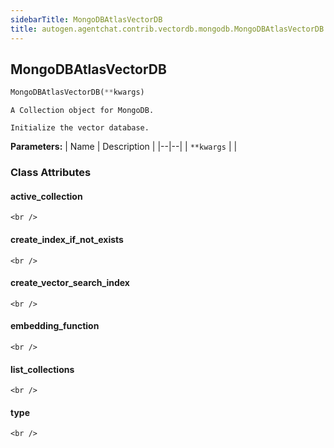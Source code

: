 ```yaml
---
sidebarTitle: MongoDBAtlasVectorDB
title: autogen.agentchat.contrib.vectordb.mongodb.MongoDBAtlasVectorDB
---
```

<h2 id="autogen.agentchat.contrib.vectordb.mongodb.MongoDBAtlasVectorDB" class="doc doc-heading">
    <code class="doc-symbol doc-symbol-heading doc-symbol-class"></code>
    <span class="doc doc-object-name doc-class-name">MongoDBAtlasVectorDB</span>
    <a href="#autogen.agentchat.contrib.vectordb.mongodb.MongoDBAtlasVectorDB" class="headerlink" title="Permanent link"></a>
</h2>

```python
MongoDBAtlasVectorDB(**kwargs)
```

    A Collection object for MongoDB.
    
    Initialize the vector database.

<b>Parameters:</b>
| Name | Description |
|--|--|
| `**kwargs` |  |

### Class Attributes

<code class="doc-symbol doc-symbol-heading doc-symbol-attribute"></code>
#### active_collection
<a href="#autogen.agentchat.contrib.vectordb.mongodb.MongoDBAtlasVectorDB.active_collection" class="headerlink" title="Permanent link"></a>

    <br />

<code class="doc-symbol doc-symbol-heading doc-symbol-attribute"></code>
#### create_index_if_not_exists
<a href="#autogen.agentchat.contrib.vectordb.mongodb.MongoDBAtlasVectorDB.create_index_if_not_exists" class="headerlink" title="Permanent link"></a>

    <br />

<code class="doc-symbol doc-symbol-heading doc-symbol-attribute"></code>
#### create_vector_search_index
<a href="#autogen.agentchat.contrib.vectordb.mongodb.MongoDBAtlasVectorDB.create_vector_search_index" class="headerlink" title="Permanent link"></a>

    <br />

<code class="doc-symbol doc-symbol-heading doc-symbol-attribute"></code>
#### embedding_function
<a href="#autogen.agentchat.contrib.vectordb.mongodb.MongoDBAtlasVectorDB.embedding_function" class="headerlink" title="Permanent link"></a>

    <br />

<code class="doc-symbol doc-symbol-heading doc-symbol-attribute"></code>
#### list_collections
<a href="#autogen.agentchat.contrib.vectordb.mongodb.MongoDBAtlasVectorDB.list_collections" class="headerlink" title="Permanent link"></a>

    <br />

<code class="doc-symbol doc-symbol-heading doc-symbol-attribute"></code>
#### type
<a href="#autogen.agentchat.contrib.vectordb.mongodb.MongoDBAtlasVectorDB.type" class="headerlink" title="Permanent link"></a>

    <br />